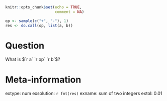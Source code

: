 ```r
knitr::opts_chunk$set(echo = TRUE,
                      comment = NA)
```


```r
op <- sample(c("+", "-"), 1)
res <- do.call(op, list(a, b))
```


Question
========
What is $`r a` `r op` `r b`$?

Meta-information
================
extype: num
exsolution: `r fmt(res)`
exname: sum of two integers
extol: 0.01
